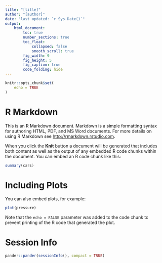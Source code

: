 ```yaml
---
title: "[title]"
author: "[author]"
date: "last updated: `r Sys.Date()`"
output: 
    html_document:
        toc: true
        number_sections: true
        toc_float:
            collapsed: false
            smooth_scroll: true
        fig_width: 9
        fig_height: 5
        fig_caption: true
        code_folding: hide
---
```


```r
knitr::opts_chunk$set(
    echo = TRUE
)
```

# R Markdown

This is an R Markdown document. Markdown is a simple formatting syntax for authoring HTML, PDF, and MS Word documents. For more details on using R Markdown see <http://rmarkdown.rstudio.com>.

When you click the **Knit** button a document will be generated that includes both content as well as the output of any embedded R code chunks within the document. You can embed an R code chunk like this:

```r
summary(cars)
```

# Including Plots

You can also embed plots, for example:

```r
plot(pressure)
```

Note that the `echo = FALSE` parameter was added to the code chunk to prevent printing of the R code that generated the plot.

# Session Info

```r
pander::pander(sessionInfo(), compact = TRUE)
```